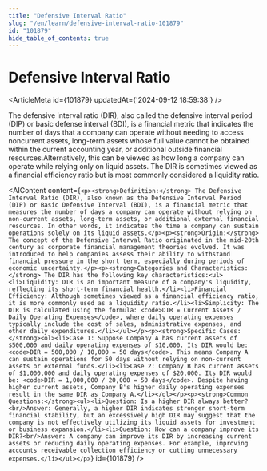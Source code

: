 ```yaml
---
title: "Defensive Interval Ratio"
slug: "/en/learn/defensive-interval-ratio-101879"
id: "101879"
hide_table_of_contents: true
---
```



# Defensive Interval Ratio

<ArticleMeta id={101879} updatedAt={'2024-09-12 18:59:38'} />
<div className='border-solid border-b border-t-0 my-4 border-[var(--ifm-color-gray-300)]' />

The defensive interval ratio (DIR), also called the defensive interval period (DIP) or basic defense interval (BDI), is a financial metric that indicates the number of days that a company can operate without needing to access noncurrent assets, long-term assets whose full value cannot be obtained within the current accounting year, or additional outside financial resources.Alternatively, this can be viewed as how long a company can operate while relying only on liquid assets. The DIR is sometimes viewed as a financial efficiency ratio but is most commonly considered a liquidity ratio.

<AIContent content={`<p><strong>Definition:</strong> The Defensive Interval Ratio (DIR), also known as the Defensive Interval Period (DIP) or Basic Defensive Interval (BDI), is a financial metric that measures the number of days a company can operate without relying on non-current assets, long-term assets, or additional external financial resources. In other words, it indicates the time a company can sustain operations solely on its liquid assets.</p><p><strong>Origin:</strong> The concept of the Defensive Interval Ratio originated in the mid-20th century as corporate financial management theories evolved. It was introduced to help companies assess their ability to withstand financial pressure in the short term, especially during periods of economic uncertainty.</p><p><strong>Categories and Characteristics:</strong> The DIR has the following key characteristics:<ul><li>Liquidity: DIR is an important measure of a company's liquidity, reflecting its short-term financial health.</li><li>Financial Efficiency: Although sometimes viewed as a financial efficiency ratio, it is more commonly used as a liquidity ratio.</li><li>Simplicity: The DIR is calculated using the formula: <code>DIR = Current Assets / Daily Operating Expenses</code>, where daily operating expenses typically include the cost of sales, administrative expenses, and other daily expenditures.</li></ul></p><p><strong>Specific Cases:</strong><ol><li>Case 1: Suppose Company A has current assets of $500,000 and daily operating expenses of $10,000. Its DIR would be: <code>DIR = 500,000 / 10,000 = 50 days</code>. This means Company A can sustain operations for 50 days without relying on non-current assets or external funds.</li><li>Case 2: Company B has current assets of $1,000,000 and daily operating expenses of $20,000. Its DIR would be: <code>DIR = 1,000,000 / 20,000 = 50 days</code>. Despite having higher current assets, Company B's higher daily operating expenses result in the same DIR as Company A.</li></ol></p><p><strong>Common Questions:</strong><ul><li>Question: Is a higher DIR always better?<br/>Answer: Generally, a higher DIR indicates stronger short-term financial stability, but an excessively high DIR may suggest that the company is not effectively utilizing its liquid assets for investment or business expansion.</li><li>Question: How can a company improve its DIR?<br/>Answer: A company can improve its DIR by increasing current assets or reducing daily operating expenses. For example, improving accounts receivable collection efficiency or cutting unnecessary expenses.</li></ul></p>`} id={101879} />
